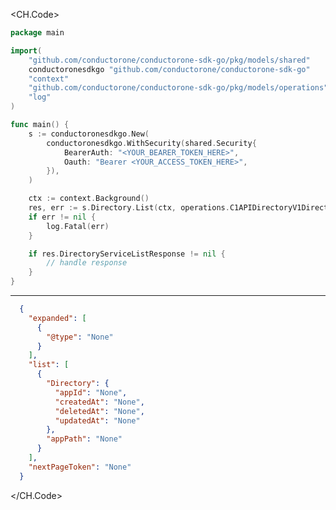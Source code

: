 
<CH.Code>
```go List.go
package main

import(
	"github.com/conductorone/conductorone-sdk-go/pkg/models/shared"
	conductoronesdkgo "github.com/conductorone/conductorone-sdk-go"
	"context"
	"github.com/conductorone/conductorone-sdk-go/pkg/models/operations"
	"log"
)

func main() {
    s := conductoronesdkgo.New(
        conductoronesdkgo.WithSecurity(shared.Security{
            BearerAuth: "<YOUR_BEARER_TOKEN_HERE>",
            Oauth: "Bearer <YOUR_ACCESS_TOKEN_HERE>",
        }),
    )

    ctx := context.Background()
    res, err := s.Directory.List(ctx, operations.C1APIDirectoryV1DirectoryServiceListRequest{})
    if err != nil {
        log.Fatal(err)
    }

    if res.DirectoryServiceListResponse != nil {
        // handle response
    }
}
```
---

```json Example Response
  {
    "expanded": [
      {
        "@type": "None"
      }
    ],
    "list": [
      {
        "Directory": {
          "appId": "None",
          "createdAt": "None",
          "deletedAt": "None",
          "updatedAt": "None"
        },
        "appPath": "None"
      }
    ],
    "nextPageToken": "None"
  }
```
</CH.Code>
